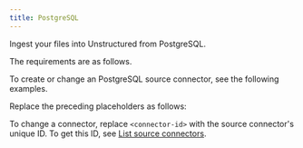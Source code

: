 ```yaml
---
title: PostgreSQL
---
```


Ingest your files into Unstructured from PostgreSQL.

The requirements are as follows.


<PostgreSQLPrerequisites />

To create or change an PostgreSQL source connector, see the following examples.


<CodeGroup>
    <PostgreSQLSDK />
    <PostgreSQLAPIRESTCreate />
    <PostgreSQLAPIRESTChange />
</CodeGroup>

Replace the preceding placeholders as follows:


<PostgreSQLAPIPlaceholders />

To change a connector, replace `<connector-id>` with the source connector's unique ID. 
To get this ID, see [List source connectors](/platform-api/api/overview#list-source-connectors).